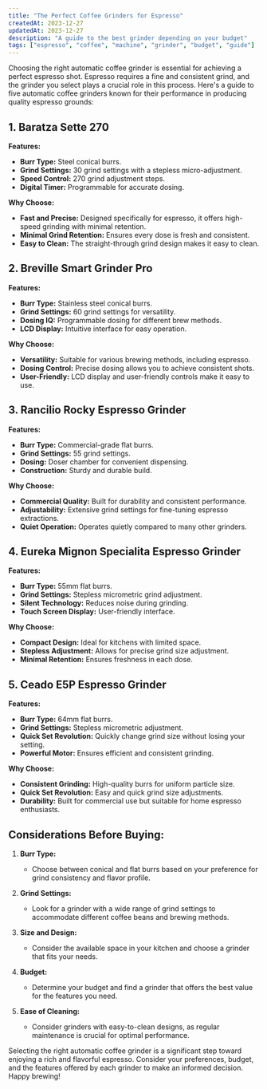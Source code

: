 ```yaml
---
title: "The Perfect Coffee Grinders for Espresso"
createdAt: 2023-12-27
updatedAt: 2023-12-27
description: "A guide to the best grinder depending on your budget"
tags: ["espresso", "coffee", "machine", "grinder", "budget", "guide"]
---
```


Choosing the right automatic coffee grinder is essential for achieving a perfect espresso shot. Espresso requires a fine and consistent grind, and the grinder you select plays a crucial role in this process. Here's a guide to five automatic coffee grinders known for their performance in producing quality espresso grounds:

## 1. Baratza Sette 270

**Features:**
- **Burr Type:** Steel conical burrs.
- **Grind Settings:** 30 grind settings with a stepless micro-adjustment.
- **Speed Control:** 270 grind adjustment steps.
- **Digital Timer:** Programmable for accurate dosing.

**Why Choose:**
- **Fast and Precise:** Designed specifically for espresso, it offers high-speed grinding with minimal retention.
- **Minimal Grind Retention:** Ensures every dose is fresh and consistent.
- **Easy to Clean:** The straight-through grind design makes it easy to clean.

## 2. Breville Smart Grinder Pro

**Features:**
- **Burr Type:** Stainless steel conical burrs.
- **Grind Settings:** 60 grind settings for versatility.
- **Dosing IQ:** Programmable dosing for different brew methods.
- **LCD Display:** Intuitive interface for easy operation.

**Why Choose:**
- **Versatility:** Suitable for various brewing methods, including espresso.
- **Dosing Control:** Precise dosing allows you to achieve consistent shots.
- **User-Friendly:** LCD display and user-friendly controls make it easy to use.

## 3. Rancilio Rocky Espresso Grinder

**Features:**
- **Burr Type:** Commercial-grade flat burrs.
- **Grind Settings:** 55 grind settings.
- **Dosing:** Doser chamber for convenient dispensing.
- **Construction:** Sturdy and durable build.

**Why Choose:**
- **Commercial Quality:** Built for durability and consistent performance.
- **Adjustability:** Extensive grind settings for fine-tuning espresso extractions.
- **Quiet Operation:** Operates quietly compared to many other grinders.

## 4. Eureka Mignon Specialita Espresso Grinder

**Features:**
- **Burr Type:** 55mm flat burrs.
- **Grind Settings:** Stepless micrometric grind adjustment.
- **Silent Technology:** Reduces noise during grinding.
- **Touch Screen Display:** User-friendly interface.

**Why Choose:**
- **Compact Design:** Ideal for kitchens with limited space.
- **Stepless Adjustment:** Allows for precise grind size adjustment.
- **Minimal Retention:** Ensures freshness in each dose.

## 5. Ceado E5P Espresso Grinder

**Features:**
- **Burr Type:** 64mm flat burrs.
- **Grind Settings:** Stepless micrometric adjustment.
- **Quick Set Revolution:** Quickly change grind size without losing your setting.
- **Powerful Motor:** Ensures efficient and consistent grinding.

**Why Choose:**
- **Consistent Grinding:** High-quality burrs for uniform particle size.
- **Quick Set Revolution:** Easy and quick grind size adjustments.
- **Durability:** Built for commercial use but suitable for home espresso enthusiasts.

## Considerations Before Buying:

1. **Burr Type:**
   - Choose between conical and flat burrs based on your preference for grind consistency and flavor profile.

2. **Grind Settings:**
   - Look for a grinder with a wide range of grind settings to accommodate different coffee beans and brewing methods.

3. **Size and Design:**
   - Consider the available space in your kitchen and choose a grinder that fits your needs.

4. **Budget:**
   - Determine your budget and find a grinder that offers the best value for the features you need.

5. **Ease of Cleaning:**
   - Consider grinders with easy-to-clean designs, as regular maintenance is crucial for optimal performance.

Selecting the right automatic coffee grinder is a significant step toward enjoying a rich and flavorful espresso. Consider your preferences, budget, and the features offered by each grinder to make an informed decision. Happy brewing!